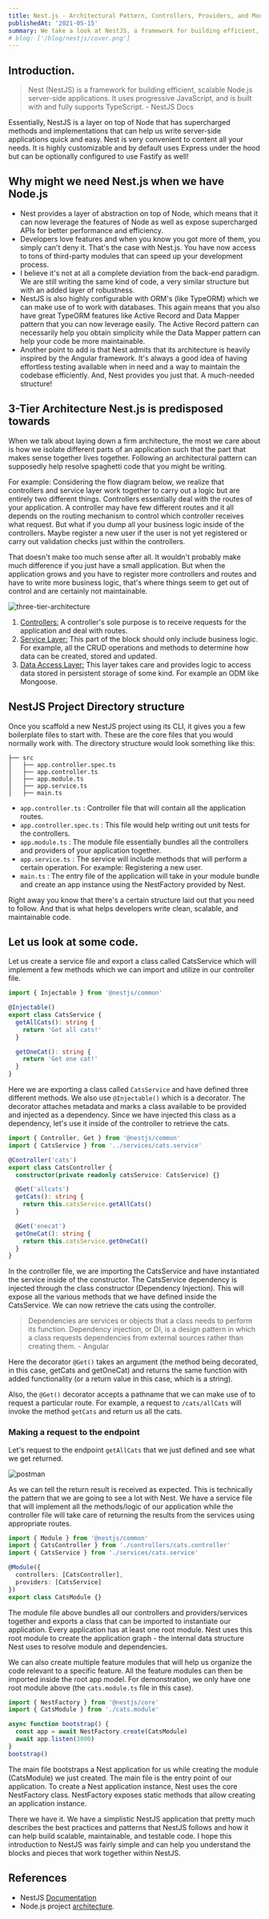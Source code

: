 ```yaml
---
title: Nest.js - Architectural Pattern, Controllers, Providers, and Modules.
publishedAt: '2021-05-15'
summary: We take a look at NestJS, a framework for building efficient, scalable Node.js server-side applications. We will try to understand the overall architectural pattern of NestJS.
# blog: ['/blog/nestjs/cover.png']
---
```


## Introduction.

> Nest (NestJS) is a framework for building efficient, scalable Node.js server-side applications. It uses progressive JavaScript, and is built with and fully supports TypeScript. - NestJS Docs

Essentially, NestJS is a layer on top of Node that has supercharged methods and implementations that can help us write server-side applications quick and easy. Nest is very convenient to content all your needs. It is highly customizable and by default uses Express under the hood but can be optionally configured to use Fastify as well!

## Why might we need Nest.js when we have Node.js

- Nest provides a layer of abstraction on top of Node, which means that it can now leverage the features of Node as well as expose supercharged APIs for better performance and efficiency.
- Developers love features and when you know you got more of them, you simply can't deny it. That's the case with Nest.js. You have now access to tons of third-party modules that can speed up your development process.
- I believe it's not at all a complete deviation from the back-end paradigm. We are still writing the same kind of code, a very similar structure but with an added layer of robustness.
- NestJS is also highly configurable with ORM's (like TypeORM) which we can make use of to work with databases. This again means that you also have great TypeORM features like Active Record and Data Mapper pattern that you can now leverage easily. The Active Record pattern can necessarily help you obtain simplicity while the Data Mapper pattern can help your code be more maintainable.
- Another point to add is that Nest admits that its architecture is heavily inspired by the Angular framework. It's always a good idea of having effortless testing available when in need and a way to maintain the codebase efficiently. And, Nest provides you just that. A much-needed structure!

## 3-Tier Architecture Nest.js is predisposed towards

When we talk about laying down a firm architecture, the most we care about is how we isolate different parts of an application such that the part that makes sense together lives together. Following an architectural pattern can supposedly help resolve spaghetti code that you might be writing.

For example: Considering the flow diagram below, we realize that controllers and service layer work together to carry out a logic but are entirely two different things. Controllers essentially deal with the routes of your application. A controller may have few different routes and it all depends on the routing mechanism to control which controller receives what request. But what if you dump all your business logic inside of the controllers. Maybe register a new user if the user is not yet registered or carry out validation checks just within the controllers.

That doesn't make too much sense after all. It wouldn't probably make much difference if you just have a small application. But when the application grows and you have to register more controllers and routes and have to write more business logic, that's where things seem to get out of control and are certainly not maintainable.

<img
src="/blog/nestjs/three-tier-architecture.png"
alt="three-tier-architecture"
/>

1. <u>Controllers:</u> A controller's sole purpose is to receive requests for the application and deal
   with routes.
2. <u>Service Layer:</u> This part of the block should only include business logic. For example, all
   the CRUD operations and methods to determine how data can be created, stored and updated.
3. <u>Data Access Layer:</u> This layer takes care and provides logic to access data stored in persistent
   storage of some kind. For example an ODM like Mongoose.

## NestJS Project Directory structure

Once you scaffold a new NestJS project using its CLI, it gives you a few boilerplate files to start with. These are the core files that you would normally work with. The directory structure would look something like this:

```
├── src
│   ├── app.controller.spec.ts
│   ├── app.controller.ts
│   ├── app.module.ts
│   ├── app.service.ts
│   ├── main.ts
```

- `app.controller.ts` : Controller file that will contain all the application routes. <br/>
- `app.controller.spec.ts` : This file would help writing out unit tests for the controllers. <br/>
- `app.module.ts` : The module file essentially bundles all the controllers and providers of your application together. <br/>
- `app.service.ts` : The service will include methods that will perform a certain operation. For example: Registering a new user. <br/>
- `main.ts` : The entry file of the application will take in your module bundle and create an app instance using the NestFactory provided by Nest. <br/>

Right away you know that there's a certain structure laid out that you need to follow. And that is what helps developers write clean, scalable, and maintainable code.

## Let us look at some code.

Let us create a service file and export a class called CatsService which will implement a few methods which we can import and utilize in our controller file.

```ts
import { Injectable } from '@nestjs/common'

@Injectable()
export class CatsService {
  getAllCats(): string {
    return 'Get all cats!'
  }

  getOneCat(): string {
    return 'Get one cat!'
  }
}
```

Here we are exporting a class called `CatsService` and have defined three different methods. We also use `@Injectable()` which is a decorator. The decorator attaches metadata and marks a class available to be provided and injected as a dependency. Since we have injected this class as a dependency, let's use it inside of the controller to retrieve the cats.

```ts
import { Controller, Get } from '@nestjs/common'
import { CatsService } from '../services/cats.service'

@Controller('cats')
export class CatsController {
  constructor(private readonly catsService: CatsService) {}

  @Get('allcats')
  getCats(): string {
    return this.catsService.getAllCats()
  }

  @Get('onecat')
  getOneCat(): string {
    return this.catsService.getOneCat()
  }
}
```

In the controller file, we are importing the CatsService and have instantiated the service inside of the constructor. The CatsService dependency is injected through the class constructor (Dependency Injection). This will expose all the various methods that we have defined inside the CatsService. We can now retrieve the cats using the controller.

> Dependencies are services or objects that a class needs to perform its function. Dependency injection, or DI, is a design pattern in which a class requests dependencies from external sources rather than creating them. - Angular

Here the decorator `@Get()` takes an argument (the method being decorated, in this case, getCats and getOneCat) and returns the same function with added functionality (or a return value in this case, which is a string).

Also, the `@Get()` decorator accepts a pathname that we can make use of to request a particular route. For example, a request to `/cats/allCats` will invoke the method `getCats` and return us all the cats.

### Making a request to the endpoint

Let's request to the endpoint `getAllCats` that we just defined and see what we get returned.

<img
src="/blog/nestjs/postman.png"
alt="postman"
/>

As we can tell the return result is received as expected. This is technically the pattern that we are going to see a lot with Nest. We have a service file that will implement all the methods/logic of our application while the controller file will take care of returning the results from the services using appropriate routes.

```ts
import { Module } from '@nestjs/common'
import { CatsController } from './controllers/cats.controller'
import { CatsService } from './services/cats.service'

@Module({
  controllers: [CatsController],
  providers: [CatsService]
})
export class CatsModule {}
```

The module file above bundles all our controllers and providers/services together and exports a class that can be imported to instantiate our application. Every application has at least one root module. Nest uses this root module to create the application graph - the internal data structure Nest uses to resolve module and dependencies.

We can also create multiple feature modules that will help us organize the code relevant to a specific feature. All the feature modules can then be imported inside the root app model. For demonstration, we only have one root module above (the `cats.module.ts` file in this case).

```ts
import { NestFactory } from '@nestjs/core'
import { CatsModule } from './cats.module'

async function bootstrap() {
  const app = await NestFactory.create(CatsModule)
  await app.listen(3000)
}
bootstrap()
```

The main file bootstraps a Nest application for us while creating the module (CatsModule) we just created. The main file is the entry point of our application. To create a Nest application instance, Nest uses the core NestFactory class. NestFactory exposes static methods that allow creating an application instance.

There we have it. We have a simplistic NestJS application that pretty much describes the best practices and patterns that NestJS follows and how it can help build scalable, maintainable, and testable code. I hope this introduction to NestJS was fairly simple and can help you understand the blocks and pieces that work together within NestJS.

## References

- NestJS [Documentation](https://docs.nestjs.com/)
- Node.js project [architecture](https://dev.to/santypk4/bulletproof-node-js-project-architecture-4epf).
